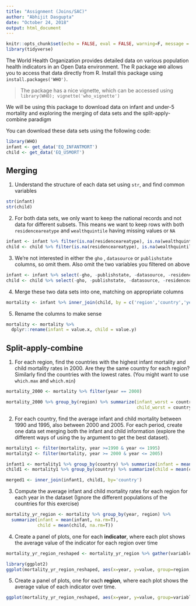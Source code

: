 ```yaml
---
title: "Assignment (Joins/SAC)"
author: "Abhijit Dasgupta"
date: "October 24, 2018"
output: html_document
---
```


```r
knitr::opts_chunk$set(echo = FALSE, eval = FALSE, warning=F, message = F)
library(tidyverse)

```

The World Health Organization provides detailed data on various population health indicators in an Open Data environment. The R package `WHO` allows you to access that data directly from R. Install this package using `install.packages('WHO')`.

> The package has a nice vignette, which can be accessed using `library(WHO); vignette('who_vignette')`

We will be using this package to download data on infant and under-5 mortality and exploring the merging of data sets and the split-apply-combine paradigm

You can download these data sets using the following code:
```r
library(WHO)
infant <- get_data('EQ_INFANTMORT')
child <- get_data('EQ_U5MORT')
```

## Merging

1. Understand the structure of each data set using `str`, and find common variables
```r
str(infant)
str(child)
```
2. For both data sets, we only want to keep the national records and not data for different subsets. This means we want to keep rows with both `residenceareatype` and `wealthquintile` having missing values or `NA`
```r
infant <- infant %>% filter(is.na(residenceareatype), is.na(wealthquintile))
child <- child %>% filter(is.na(residenceareatype), is.na(wealthquintile))
```

3. We're not interested in either the `gho` , `datasource` or `publishstate` columns, so omit them. Also omit the two variables you filtered on above
```r
infant <- infant %>% select(-gho, -publishstate, -datasource, -residenceareatype, -wealthquintile)
child <- child %>% select(-gho, -publishstate, -datasource, -residenceareatype, -wealthquintile)
```
4. Merge these two data sets into one, matching on appropriate columns
```r
mortality <- infant %>% inner_join(child, by = c('region','country','year'))
```
5. Rename the columns to make sense
```r
mortality <- mortality %>% 
  dplyr::rename(infant = value.x, child = value.y)
```

## Split-apply-combine

1. For each region, find the countries with the highest infant mortality and child mortality rates in 2000. Are they the same country for each region? Similarly find the countries with the lowest rates. (You might want to use `which.max` and `which.min`)
```r
mortality_2000 <- mortality %>% filter(year == 2000)

mortality_2000 %>% group_by(region) %>% summarize(infant_worst = country[which.max(infant)],
                                                  child_worst = country[which.max(child)])

```

2. For each country, find the average infant and child mortality between 1990 and 1995, also between 2000 and 2005. For each period, create one data set merging both the infant and child information (explore the different ways of using the `by` argument to get the best dataset). 
```r
mortality1 <- filter(mortality, year >=1990 & year <= 1995)
mortality2 <- filter(mortality, year >= 2000 & year <= 2005)

infant1 <- mortality1 %>% group_by(country) %>% summarize(infant = mean(infant, na.rm=T))
child1 <- mortality1 %>% group_by(country) %>% summarize(child = mean(child, na.rm=T))

merged1 <- inner_join(infant1, child1, by='country')

```

3. Compute the average infant and child mortality rates for each region for each year in the dataset (Ignore the different populations of the countries for this exercise)
```r
mortality_yr_region <- mortality %>% group_by(year, region) %>% 
  summarize(infant = mean(infant, na.rm=T), 
            child = mean(child, na.rm=T))
```

4. Create a panel of plots, one for each __indicator__, where each plot shows the average value of the indicator for each region over time
```r
mortality_yr_region_reshaped <- mortality_yr_region %>% gather(variable, value, infant, child)

library(ggplot2)
ggplot(mortality_yr_region_reshaped, aes(x=year, y=value, group=region, color=region))+geom_point()+geom_line()+facet_wrap(~variable, nrow=2,scales='free_y')
```

5. Create a panel of plots, one for each __region__, where each plot shows the average value of each indicator over time. 
```r
ggplot(mortality_yr_region_reshaped, aes(x=year, y=value, group=variable, color=variable))+geom_point()+geom_line()+facet_wrap(~region, nrow=2)
```



